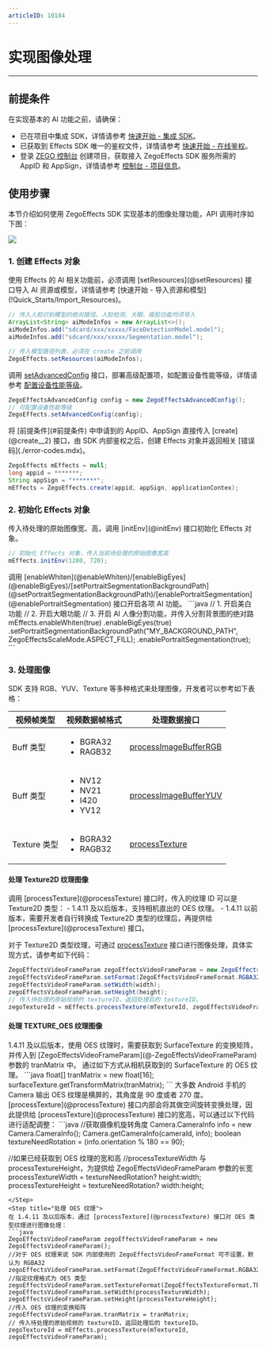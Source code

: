 ```yaml
---
articleID: 10184
---
```

# 实现图像处理

---

## 前提条件

在实现基本的 AI 功能之前，请确保：

- 已在项目中集成 SDK，详情请参考 [快速开始 - 集成 SDK](./import-the-sdk.mdx)。
- 已获取到 Effects SDK 唯一的鉴权文件，详情请参考 [快速开始 - 在线鉴权](./online-authentication.mdx)。
- 登录 [ZEGO 控制台](https://console.zego.im) 创建项目，获取接入 ZegoEffects SDK 服务所需的 AppID 和 AppSign，详情请参考 [控制台 - 项目信息](https://doc-zh.zego.im/article/12107)。


## 使用步骤

本节介绍如何使用 ZegoEffects SDK 实现基本的图像处理功能，API 调用时序如下图：

<Frame width="auto" height="auto">
  <img src="https://storage.zego.im/sdk-doc/Pics/AI_Vision/QuickStarts/Implemention_Android_zh.png" />
</Frame>

### 1. 创建 Effects 对象

<Steps>
<Step title="传入 AI 资源或模型。  ">
使用 Effects 的 AI 相关功能前，必须调用 [setResources](@setResources) 接口导入 AI 资源或模型，详情请参考 [快速开始 - 导入资源和模型](!Quick_Starts/Import_Resources)。

```java
// 传入人脸识别模型的绝对路径。人脸检测、大眼、瘦脸功能均须导入
ArrayList<String> aiModeInfos = new ArrayList<>();
aiModeInfos.add("sdcard/xxx/xxxxx/FaceDetectionModel.model");
aiModeInfos.add("sdcard/xxx/xxxxx/Segmentation.model");  

// 传入模型路径列表，必须在 create 之前调用
ZegoEffects.setResources(aiModeInfos);
```
</Step>
<Step title="部署高级配置项">

调用 [setAdvancedConfig](@setAdvancedConfig) 接口，部署高级配置项，如配置设备性能等级，详情请参考 [配置设备性能等级](./configure-device-performance-levels.mdx)。

```java
ZegoEffectsAdvancedConfig config = new ZegoEffectsAdvancedConfig();
// 可配置设备性能等级
ZegoEffects.setAdvancedConfig(config);
```
</Step>
<Step title="创建 Effects 对象">
将 [前提条件](#前提条件) 中申请到的 AppID、AppSign 直接传入 [create](@create__2) 接口，由 SDK 内部鉴权之后，创建 Effects 对象并返回相关 [错误码](./error-codes.mdx)。

```java
ZegoEffects mEffects = null;
long appid = *******;
String appSign = "*******";
mEffects = ZegoEffects.create(appid, appSign, applicationContex);
```
</Step>
</Steps>

### 2. 初始化 Effects 对象

<Steps>
<Step title="初始化 Effects 对象">
传入待处理的原始图像宽、高，调用 [initEnv](@initEnv) 接口初始化 Effects 对象。

```java
// 初始化 Effects 对象，传入当前待处理的原始图像宽高
mEffects.initEnv(1280, 720);
```
</Step>
<Step title="开启 AI 功能">
调用 [enableWhiten](@enableWhiten)/[enableBigEyes](@enableBigEyes)/[setPortraitSegmentationBackgroundPath](@setPortraitSegmentationBackgroundPath)/[enablePortraitSegmentation](@enablePortraitSegmentation) 接口开启各项 AI 功能。
```java
// 1. 开启美白功能
// 2. 开启大眼功能
// 3. 开启 AI 人像分割功能，并传入分割背景图的绝对路
mEffects.enableWhiten(true)
        .enableBigEyes(true)
        .setPortraitSegmentationBackgroundPath("MY_BACKGROUND_PATH", ZegoEffectsScaleMode.ASPECT_FILL);
        .enablePortraitSegmentation(true);
```
</Step>
</Steps>

### 3. 处理图像

SDK 支持 RGB、YUV、Texture 等多种格式来处理图像，开发者可以参考如下表格：

| 视频帧类型 | 视频数据帧格式 | 处理数据接口 |
|---|---|---|
|Buff 类型| <ul><li>BGRA32</li><li>RAGB32</li></ul>|[processImageBufferRGB](@processImageBufferRGB)|
|Buff 类型| <ul><li>NV12</li><li>NV21</li><li>I420</li><li>YV12</li></ul>|[processImageBufferYUV](@processImageBufferYUV) |
|Texture 类型| <ul><li>BGRA32 </li><li>RAGB32</li></ul> |[processTexture](@processTexture) |


#### 处理 Texture2D 纹理图像

<Warning title="Warning">
调用 [processTexture](@processTexture) 接口时，传入的纹理 ID 可以是 Texture2D 类型：
- 1.4.11 及以后版本，支持相机直出的 OES 纹理。
- 1.4.11 以前版本，需要开发者自行转换成 Texture2D 类型的纹理后，再提供给 [processTexture](@processTexture) 接口。
</Warning>

对于 Texture2D 类型纹理，可通过 [processTexture](@processTexture) 接口进行图像处理，具体实现方式，请参考如下代码：

```java
ZegoEffectsVideoFrameParam zegoEffectsVideoFrameParam = new ZegoEffectsVideoFrameParam();
zegoEffectsVideoFrameParam.setFormat(ZegoEffectsVideoFrameFormat.RGBA32);
zegoEffectsVideoFrameParam.setWidth(width);
zegoEffectsVideoFrameParam.setHeight(height);
// 传入待处理的原始视频的 textureID，返回处理后的 textureID。
zegoTextureId = mEffects.processTexture(mTextureId, zegoEffectsVideoFrameParam);
```

#### 处理 TEXTURE_OES 纹理图像

<Warning title="Warning">
1.4.11 及以后版本，使用 OES 纹理时，需要获取到 SurfaceTexture 的变换矩阵，并传入到 [ZegoEffectsVideoFrameParam](@-ZegoEffectsVideoFrameParam) 参数的 tranMatrix 中。
</Warning>

<Steps>
<Step title="获取 OES 纹理">
通过如下方式从相机获取到的 SurfaceTexture 的 OES 纹理。
```java
float[] tranMatrix = new float[16];
surfaceTexture.getTransformMatrix(tranMatrix);
```
</Step>
<Step title="确定 OES 纹理的宽和高">
大多数 Android 手机的 Camera 输出 OES 纹理是横屏的，其角度是 90 度或者 270 度。[processTexture](@processTexture) 接口内部会将其做空间旋转变换处理，因此提供给 [processTexture](@processTexture) 接口的宽高，可以通过以下代码进行适配调整：
```java
//获取摄像机旋转角度
Camera.CameraInfo info = new Camera.CameraInfo();
Camera.getCameraInfo(cameraId, info);
boolean textureNeedRotation = (info.orientation % 180 == 90);

//如果已经获取到 OES 纹理的宽和高
//processTextureWidth 与 processTextureHeight，为提供给 ZegoEffectsVideoFrameParam 参数的长宽
processTextureWidth = textureNeedRotation? height:width;
processTextureHeight = textureNeedRotation? width:height;
```
</Step>
<Step title="处理 OES 纹理">
在 1.4.11 及以后版本，通过 [processTexture](@processTexture) 接口对 OES 类型纹理进行图像处理：
```java
ZegoEffectsVideoFrameParam zegoEffectsVideoFrameParam = new ZegoEffectsVideoFrameParam();
//对于 OES 纹理来说 SDK 内部使用的 ZegoEffectsVideoFrameFormat 可不设置，默认为 RGBA32
zegoEffectsVideoFrameParam.setFormat(ZegoEffectsVideoFrameFormat.RGBA32);
//指定纹理格式为 OES 类型
zegoEffectsVideoFrameParam.setTextureFormat(ZegoEffectsTextureFormat.TEXTURE_OES);
zegoEffectsVideoFrameParam.setWidth(processTextureWidth);
zegoEffectsVideoFrameParam.setHeight(processTextureHeight);
//传入 OES 纹理的变换矩阵
zegoEffectsVideoFrameParam.tranMatrix = tranMatrix;
// 传入待处理的原始视频的 textureID，返回处理后的 textureID。
zegoTextureId = mEffects.processTexture(mTextureId, zegoEffectsVideoFrameParam);
```
</Step>
</Steps>